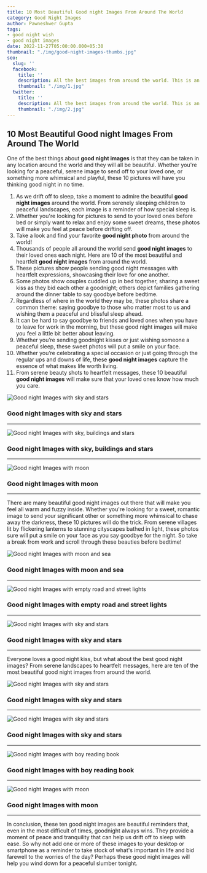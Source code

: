 ```yaml
---
title: 10 Most Beautiful Good night Images From Around The World
category: Good Night Images
author: Pawneshwer Gupta
tags:
- good night wish
- good night images
date: 2022-11-27T05:00:00.000+05:30
thumbnail: "./img/good-night-images-thumbs.jpg"
seo:
  slug: ''
  facebook:
    title: ''
    description: All the best images from around the world. This is an amazing collection of good night images to inspire you for a peaceful, happy, and dreamy sleep.
    thumbnail: "./img/1.jpg"
  twitter:
    title: ''
    description: All the best images from around the world. This is an amazing collection of good night images to inspire you for a peaceful, happy, and dreamy sleep.
    thumbnail: "./img/2.jpg"
---
```

## 10 Most Beautiful Good night Images From Around The World

One of the best things about **good night images** is that they can be taken in any location around the world and they will all be beautiful. Whether you're looking for a peaceful, serene image to send off to your loved one, or something more whimsical and playful, these 10 pictures will have you thinking good night in no time.

 1. As we drift off to sleep, take a moment to admire the beautiful **good night images** around the world. From serenely sleeping children to peaceful landscapes, each image is a reminder of how special sleep is.
 2. Whether you're looking for pictures to send to your loved ones before bed or simply want to relax and enjoy some sweet dreams, these photos will make you feel at peace before drifting off.
 3. Take a look and find your favorite **good night photo** from around the world!
 4. Thousands of people all around the world send **good night images** to their loved ones each night. Here are 10 of the most beautiful and heartfelt **good night images** from around the world.
 5. These pictures show people sending good night messages with heartfelt expressions, showcasing their love for one another.
 6. Some photos show couples cuddled up in bed together, sharing a sweet kiss as they bid each other a goodnight; others depict families gathering around the dinner table to say goodbye before bedtime.
 7. Regardless of where in the world they may be, these photos share a common theme: saying goodbye to those who matter most to us and wishing them a peaceful and blissful sleep ahead.
 8. It can be hard to say goodbye to friends and loved ones when you have to leave for work in the morning, but these good night images will make you feel a little bit better about leaving.
 9. Whether you’re sending goodnight kisses or just wishing someone a peaceful sleep, these sweet photos will put a smile on your face.
10. Whether you’re celebrating a special occasion or just going through the regular ups and downs of life, these **good night images** capture the essence of what makes life worth living.
11. From serene beauty shots to heartfelt messages, these 10 beautiful **good night images** will make sure that your loved ones know how much you care.

![Good night Images with sky and stars](./img/good-night-images-1.jpg "Good night Images with sky and stars")
### Good night Images with sky and stars

---

![Good night Images with sky, buildings and stars](./img/good-night-images-2.jpg "Good night Images with sky, buildings and stars")
### Good night Images with sky, buildings and stars

---

![Good night Images with moon](./img/good-night-images-3.jpg "Good night Images with moon")
### Good night Images with moon

---

There are many beautiful good night images out there that will make you feel all warm and fuzzy inside. Whether you're looking for a sweet, romantic image to send your significant other or something more whimsical to chase away the darkness, these 10 pictures will do the trick. From serene villages lit by flickering lanterns to stunning cityscapes bathed in light, these photos sure will put a smile on your face as you say goodbye for the night. So take a break from work and scroll through these beauties before bedtime!

![Good night Images with moon and sea](./img/good-night-images-4.jpg "Good night Images with moon and sea")
### Good night Images with moon and sea

---

![Good night Images with empty road and street lights](./img/good-night-images-5.jpg "Good night Images with empty road and street lights")
### Good night Images with empty road and street lights

---

![Good night Images with sky and stars](./img/good-night-images-6.jpg "Good night Images with sky and stars")
### Good night Images with sky and stars

---

Everyone loves a good night kiss, but what about the best good night images? From serene landscapes to heartfelt messages, here are ten of the most beautiful good night images from around the world.

![Good night Images with sky and stars](./img/good-night-images-7.jpg "Good night Images with sky and stars")
### Good night Images with sky and stars

---

![Good night Images with sky and stars](./img/good-night-images-8.jpg "Good night Images with sky and stars")
### Good night Images with sky and stars

---

![Good night Images with boy reading book](./img/good-night-images-9.jpg "Good night Images with boy reading book")
### Good night Images with boy reading book

---

![Good night Images with moon](./img/good-night-images-10.jpg "Good night Images with moon")
### Good night Images with moon

---

In conclusion, these ten good night images are beautiful reminders that, even in the most difficult of times, goodnight always wins. They provide a moment of peace and tranquility that can help us drift off to sleep with ease. So why not add one or more of these images to your desktop or smartphone as a reminder to take stock of what's important in life and bid farewell to the worries of the day? Perhaps these good night images will help you wind down for a peaceful slumber tonight.